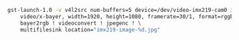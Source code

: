 ```bash
gst-launch-1.0 -v v4l2src num-buffers=5 device=/dev/video-imx219-cam0 io-mode=dmabuf ! \
    video/x-bayer, width=1920, height=1080, framerate=30/1, format=rggb ! \
    bayer2rgb ! videoconvert ! jpegenc ! \
    multifilesink location="imx219-image-%d.jpg"
```

